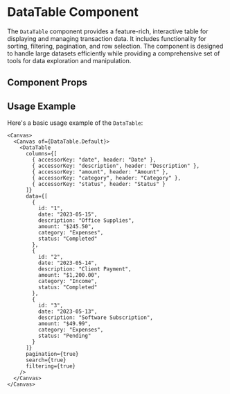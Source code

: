 

<Meta of={DataTable} />

# DataTable Component

The `DataTable` component provides a feature-rich, interactive table for displaying and managing transaction data. It includes functionality for sorting, filtering, pagination, and row selection. The component is designed to handle large datasets efficiently while providing a comprehensive set of tools for data exploration and manipulation.

## Component Props

<Canvas of={DataTable.Default} />

<Controls />

## Usage Example

Here's a basic usage example of the `DataTable`:

```tsx
<Canvas>
  <Canvas of={DataTable.Default}>
    <DataTable
      columns={[
        { accessorKey: "date", header: "Date" },
        { accessorKey: "description", header: "Description" },
        { accessorKey: "amount", header: "Amount" },
        { accessorKey: "category", header: "Category" },
        { accessorKey: "status", header: "Status" }
      ]}
      data={[
        { 
          id: "1", 
          date: "2023-05-15", 
          description: "Office Supplies", 
          amount: "$245.50", 
          category: "Expenses", 
          status: "Completed" 
        },
        { 
          id: "2", 
          date: "2023-05-14", 
          description: "Client Payment", 
          amount: "$1,200.00", 
          category: "Income", 
          status: "Completed" 
        },
        { 
          id: "3", 
          date: "2023-05-13", 
          description: "Software Subscription", 
          amount: "$49.99", 
          category: "Expenses", 
          status: "Pending" 
        }
      ]}
      pagination={true}
      search={true}
      filtering={true}
    />
  </Canvas>
</Canvas>
``` 